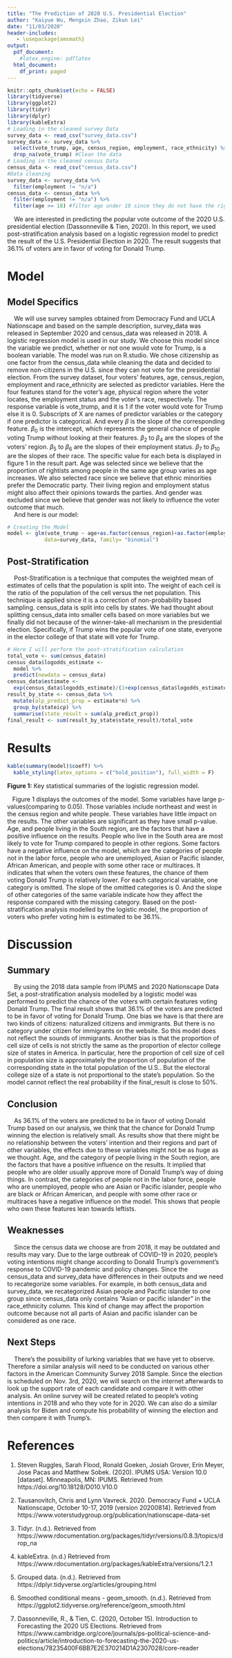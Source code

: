 ---
title: "The Prediction of 2020 U.S. Presidential Election"
author: "Kaiyue Wu, Mengxin Zhao, Zikun Lei"
date: "11/03/2020"
header-includes:
   - \usepackage{amsmath}
output:
  pdf_document:
    #latex_engine: pdflatex
  html_document:
    df_print: paged
---

```{r setup, include=FALSE}
knitr::opts_chunk$set(echo = FALSE)
library(tidyverse)
library(ggplot2)
library(tidyr)
library(dplyr)
library(kableExtra)
# Loading in the cleaned survey Data
survey_data <- read_csv("survey_data.csv")
survey_data <- survey_data %>%
  select(vote_trump, age, census_region, employment, race_ethnicity) %>%
  drop_na(vote_trump) #Clean the data 
# Loading in the cleaned census Data
census_data <- read_csv("census_data.csv")
#Data cleaning
survey_data <- survey_data %>%
  filter(employment != "n/a")
census_data <- census_data %>%
  filter(employment != "n/a") %>%
  filter(age >= 18) #filter age under 18 since they do not have the right to vote

```


|     We are interested in predicting the popular vote outcome of the 2020 U.S. presidential election (Dassonneville & Tien, 2020). In this report, we used post-stratification analysis based on a logistic regression model to predict the result of the U.S. Presidential Election in 2020. The result suggests that 36.1% of voters are in favor of voting for Donald Trump.

# Model

## Model Specifics

|     We will use survey samples obtained from Democracy Fund and UCLA Nationscape and based on the sample description, survey_data was released in September 2020 and census_data was released in 2018. A logistic regression model is used in our study. We choose this model since the variable we predict, whether or not one would vote for Trump,  is a boolean variable. The model was run on R.studio. We chose citizenship as one factor from the census_data while cleaning the data and decided to remove non-citizens in the U.S. since they can not vote for the presidential election. From the survey dataset, four voters’ features, age, census_region, employment and race_ethnicity are selected as predictor variables. Here the four features stand for the voter’s age, physical region where the voter locates, the employment status and the voter’s race, respectively. The response variable is vote_trump, and it is 1 if the voter would vote for Trump else it is 0. Subscripts of X are names of predictor variables or the category if one predictor is categorical. And every $\beta$ is the slope of the corresponding feature. $\beta_0$ is the intercept, which represents the general chance of people voting Trump without looking at their features. $\beta_2$ to $\beta_4$ are the slopes of the voters’ region. $\beta_5$ to $\beta_6$ are the slopes of their employment status. $\beta_7$ to $\beta_10$ are the slopes of their race. The specific value for each beta is displayed in figure 1 in the result part. Age was selected since we believe that the proportion of rightists among people in the same age group varies as age increases. We also selected race since we believe that ethnic minorities prefer the Democratic party. Their living region and employment status might also affect their opinions towards the parties. And gender was excluded since we believe that gender was not likely to influence the voter outcome that much. 



|     And here is our model:


\begin{align*}
log(\frac{(p)}{1-(p)}) = & {\beta}_0 +
                           {\beta}_1X_{age} + 
                          {\beta}_2X_{census\_region:Northeast} + \\
                         &   {\beta}_3X_{census\_region:South} + 
                            {\beta}_4X_{census\_region:West} + \\
                          &  {\beta}_5X_{employment:not\: in\: labor\: force} + 
                           {\beta}_6X_{employment:unemployed} + \\
                           & {\beta}_7X_{race\_ethnicity:Asian\: or\: pacific\: islander} + 
                         {\beta}_8X_{race\_ethnicity:Black,\: or\: African\: American} + \\
                         &  {\beta}_9X_{race\_ethnicity:Some other\: race\: or\: multiraces} + 
                               {\beta}_{10}X_{race\_ethnicity:White} \\
\end{align*}                          


```{r, include=FALSE}
# Creating the Model
model <- glm(vote_trump ~ age+as.factor(census_region)+as.factor(employment)+as.factor(race_ethnicity),
            data=survey_data, family= "binomial")
```

## Post-Stratification
|     Post-Stratification is a technique that computes the weighted mean of estimates of cells that the population is split into. The weight of each cell is the ratio of the population of the cell versus the net population. This technique is applied since it is a correction of non-probability based sampling. census_data is split into cells by states. We had thought about splitting census_data into smaller cells based on more variables but we finally did not because of the winner-take-all mechanism in the presidential election. Specifically, if Trump wins the popular vote of one state, everyone in the elector college of that state will vote for Trump. 



```{r, include=FALSE}
# Here I will perform the post-stratification calculation
total_vote <- sum(census_data$n)
census_data$logodds_estimate <-
  model %>%
  predict(newdata = census_data)
census_data$estimate <-
  exp(census_data$logodds_estimate)/(1+exp(census_data$logodds_estimate))
result_by_state <- census_data %>%
  mutate(alp_predict_prop = estimate*n) %>%
  group_by(stateicp) %>%
  summarise(state_result = sum(alp_predict_prop))
final_result <- sum(result_by_state$state_result)/total_vote


```


# Results




```{r, include=FALSE}
kable(summary(model)$coeff) %>%
  kable_styling(latex_options = c("hold_position"), full_width = F)
```
__Figure 1:__ Key statistical summaries of the logistic regression model. \

|    Figure 1 displays the outcomes of the model. Some variables have large p-values(comparing to 0.05). Those variables include northeast and west in the census region and white people. These variables have little impact on the results. The other variables are significant as they have small p-value. Age, and people living in the South region, are the factors that have a positive influence on the results. People who live in the South area are most likely to vote for Trump compared to people in other regions. Some factors have a negative influence on the model, which are the categories of people not in the labor force, people who are unemployed, Asian or Pacific islander, African American, and people with some other race or multiraces. It indicates that when the voters own these features, the chance of them voting Donald Trump is relatively lower. For each categorical variable, one category is omitted. The slope of the omitted categories is 0. And the slope of other categories of the same variable indicate how they affect the response compared with the missing category. Based on the post-stratification analysis modelled by the logistic model, the proportion of voters who prefer voting him is estimated to be 36.1%.





# Discussion

## Summary
|     By using the 2018 data sample from IPUMS and 2020 Nationscape Data Set, a post-stratification analysis modelled by a logistic model was performed to predict the chance of the voters with certain features voting Donald Trump. The final result shows that 36.1% of the voters are predicted to be in favor of voting for Donald Trump. One bias we have is that there are two kinds of citizens: naturalized citizens and immigrants. But there is no category under citizen for immigrants on the website. So this model does not reflect the sounds of immigrants. Another bias is that the proportion of cell size of cells is not strictly the same as the proportion of elector college size of states in America. In particular, here the proportion of cell size of cell in population size is approximately the proportion of population of the corresponding state in the total population of the U.S.. But the electoral college size of a state is not proportional to the state’s population. So the model cannot reflect the real probability if the final_result is close to 50%.

## Conclusion

|     As 36.1% of the voters are predicted to be in favor of voting Donald Trump based on our analysis, we think that the chance for Donald Trump winning the election is relatively small. As results show that there might be no relationship between the voters’ intention and their regions and part of other variables, the effects due to these variables might not be as huge as we thought. Age, and the category of people living in the South region, are the factors that have a positive influence on the results. It implied that people who are older usually approve more of Donald Trump’s way of doing things. In contrast, the categories of people not in the labor force, people who are unemployed, people who are Asian or Pacific islander, people who are black or African American, and people with some other race or multiraces have a negative influence on the model. This shows that people who own these features lean towards leftists. 

## Weaknesses

|     Since the census data we choose are from 2018, it may be outdated and results may vary. Due to the large outbreak of COVID-19 in 2020, people’s voting intentions might change according to Donald Trump’s government’s response to COVID-19 pandemic and policy changes. Since the census_data and survey_data have differences in their outputs and we need to recategorize some variables. For example, in both census_data and survey_data, we recategorized Asian people and Pacific islander to one group since census_data only contains “Asian or pacific islander” in the race_ethnicity column. This kind of change may affect the proportion outcome because not all parts of Asian and pacific islander can be considered as one race. 



## Next Steps

|     There's the possibility of lurking variables that we have yet to observe. Therefore a similar analysis will need to be conducted on various other factors in the American Community Survey 2018 Sample. Since the election is scheduled on Nov. 3rd, 2020, we will search on the internet afterwards to look up the support rate of each candidate and compare it with other analysis. An online survey will be created related to people’s voting intentions in 2018 and who they vote for in 2020. We can also do a similar analysis for Biden and compute his probability of winning the election and then compare it with Trump’s. 


# References

1. Steven Ruggles, Sarah Flood, Ronald Goeken, Josiah Grover, Erin Meyer, Jose Pacas and Matthew Sobek. (2020). IPUMS USA: Version 10.0 [dataset]. Minneapolis, MN: IPUMS. Retrieved from https://doi.org/10.18128/D010.V10.0

2. Tausanovitch, Chris and Lynn Vavreck. 2020. Democracy Fund + UCLA Nationscape, October 10-17, 2019 (version 20200814). Retrieved from https://www.voterstudygroup.org/publication/nationscape-data-set

3. Tidyr. (n.d.). Retrieved from https://www.rdocumentation.org/packages/tidyr/versions/0.8.3/topics/drop_na

4. kableExtra. (n.d.) Retrieved from https://www.rdocumentation.org/packages/kableExtra/versions/1.2.1

5. Grouped data. (n.d.). Retrieved from https://dplyr.tidyverse.org/articles/grouping.html

6. Smoothed conditional means - geom_smooth. (n.d.). Retrieved from https://ggplot2.tidyverse.org/reference/geom_smooth.html

7. Dassonneville, R., & Tien, C. (2020, October 15). Introduction to Forecasting the 2020 US Elections. Retrieved from https://www.cambridge.org/core/journals/ps-political-science-and-politics/article/introduction-to-forecasting-the-2020-us-elections/78235400F6BB7E2E370214D1A2307028/core-reader

